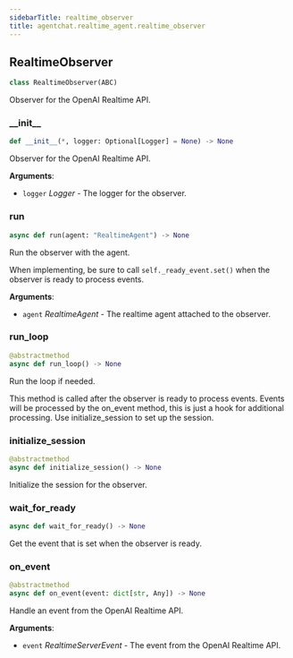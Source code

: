 ```yaml
---
sidebarTitle: realtime_observer
title: agentchat.realtime_agent.realtime_observer
---
```


## RealtimeObserver

```python
class RealtimeObserver(ABC)
```

Observer for the OpenAI Realtime API.

### \_\_init\_\_

```python
def __init__(*, logger: Optional[Logger] = None) -> None
```

Observer for the OpenAI Realtime API.

**Arguments**:

- `logger` _Logger_ - The logger for the observer.

### run

```python
async def run(agent: "RealtimeAgent") -> None
```

Run the observer with the agent.

When implementing, be sure to call `self._ready_event.set()` when the observer is ready to process events.

**Arguments**:

- `agent` _RealtimeAgent_ - The realtime agent attached to the observer.

### run\_loop

```python
@abstractmethod
async def run_loop() -> None
```

Run the loop if needed.

This method is called after the observer is ready to process events.
Events will be processed by the on_event method, this is just a hook for additional processing.
Use initialize_session to set up the session.

### initialize\_session

```python
@abstractmethod
async def initialize_session() -> None
```

Initialize the session for the observer.

### wait\_for\_ready

```python
async def wait_for_ready() -> None
```

Get the event that is set when the observer is ready.

### on\_event

```python
@abstractmethod
async def on_event(event: dict[str, Any]) -> None
```

Handle an event from the OpenAI Realtime API.

**Arguments**:

- `event` _RealtimeServerEvent_ - The event from the OpenAI Realtime API.

